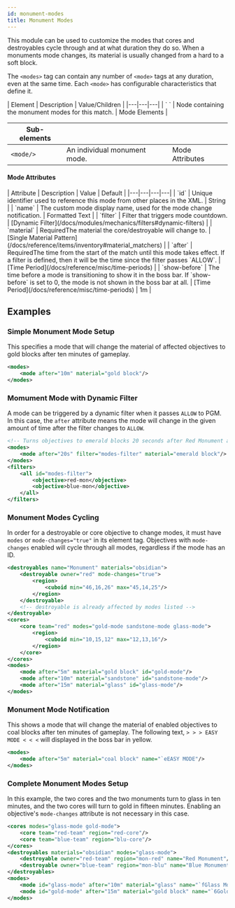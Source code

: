 ```yaml
---
id: monument-modes
title: Monument Modes
---
```


This module can be used to customize the modes that cores and destroyables cycle through and at what duration they do so. 
When a monuments mode changes, its material is usually changed from a hard to a soft block.

The `<modes>` tag can contain any number of `<mode>` tags at any duration, even at the same time.
Each `<mode>` has configurable characteristics that define it.

<div className="table-container">
  | Element | Description | Value/Children |
  |---|---|---|
  | `<modes> </modes>` | Node containing the monument modes for this match. | <span className="badge badge--secondary">Mode Elements</span> |
  
  | Sub-elements |||
  |---|---|---|
  | `<mode/>` | An individual monument mode. | <span className="badge badge--secondary">Mode Attributes</span> |
</div>

#### Mode Attributes

<div className="table-container">
  | Attribute | Description | Value | Default |
  |---|---|---|---|
  | `id` | Unique identifier used to reference this mode from other places in the XML. | <span className="badge badge--primary">String</span> |
  | `name` | The custom mode display name, used for the mode change notification. | <span className="badge badge--primary">Formatted Text</span> |
  | `filter` | Filter that triggers mode countdown. | [Dynamic Filter](/docs/modules/mechanics/filters#dynamic-filters) |
  | `material` | <span className="badge badge--danger">Required</span>The material the core/destroyable will change to. | [Single Material Pattern](/docs/reference/items/inventory#material_matchers) |
  | `after` | <span className="badge badge--danger">Required</span>The time from the start of the match until this mode takes effect. If a filter is defined, then it will be the time since the filter passes `ALLOW`. | [Time Period](/docs/reference/misc/time-periods) |
  | `show-before` | The time before a mode is transitioning to show it in the boss bar. If `show-before` is set to 0, the mode is not shown in the boss bar at all. | [Time Period](/docs/reference/misc/time-periods) | 1m |
</div>

## Examples

### Simple Monument Mode Setup

This specifies a mode that will change the material of affected objectives
to gold blocks after ten minutes of gameplay.

```xml
<modes>
    <mode after="10m" material="gold block"/>
</modes>
```

### Momument Mode with Dynamic Filter

A mode can be triggered by a dynamic filter when it passes `ALLOW` to PGM.
In this case, the `after` attribute means the mode will change in the
given amount of time after the filter changes to `ALLOW`.

```xml
<!-- Turns objectives to emerald blocks 20 seconds after Red Monument and Blue Monument have been destryoed -->
<modes>
    <mode after="20s" filter="modes-filter" material="emerald block"/>
</modes>
<filters>
    <all id="modes-filter">
        <objective>red-mon</objective>
        <objective>blue-mon</objective>
    </all>
</filters>
```

### Monument Modes Cycling

In order for a destroyable or core objective to change modes, it must have `modes` or `mode-changes="true"` in its element tag.
Objectives with `mode-changes` enabled will cycle through all modes, regardless if the mode has an ID.

```xml
<destroyables name="Monument" materials="obsidian">
    <destroyable owner="red" mode-changes="true">
        <region>
            <cuboid min="46,16,26" max="45,14,25"/>
        </region>
    </destroyable>
    <!-- destroyable is already affected by modes listed -->
</destroyable>
<cores>
    <core team="red" modes="gold-mode sandstone-mode glass-mode">
        <region>
            <cuboid min="10,15,12" max="12,13,16"/>
        </region>
    </core>
</cores>
<modes>
    <mode after="5m" material="gold block" id="gold-mode"/>
    <mode after="10m" material="sandstone" id="sandstone-mode"/>
    <mode after="15m" material="glass" id="glass-mode"/>
</modes>
```

### Monument Mode Notification

This shows a mode that will change the material of enabled objectives to
coal blocks after ten minutes of gameplay. The following text, `> > > EASY MODE < < <`
will displayed in the boss bar in yellow.

```xml
<modes>
    <mode after="5m" material="coal block" name="`eEASY MODE"/>
</modes>
```

### Complete Monument Modes Setup

In this example, the two cores and the two monuments turn to glass in ten minutes, and the two cores will turn to gold in fifteen minutes. 
Enabling an objective's `mode-changes` attribute is not necessary in this case.

```xml
<cores modes="glass-mode gold-mode">
    <core team="red-team" region="red-core"/>
    <core team="blue-team" region="blu-core"/>
</cores>
<destroyables materials="obsidian" modes="glass-mode">
    <destroyable owner="red-team" region="mon-red" name="Red Monument"/>
    <destroyable owner="blue-team" region="mon-blu" name="Blue Monument"/>
</destroyables>
<modes>
    <mode id="glass-mode" after="10m" material="glass" name="`fGlass Mode"/>
    <mode id="gold-mode" after="15m" material="gold block" name="`6Gold Mode"/>
</modes>
```
